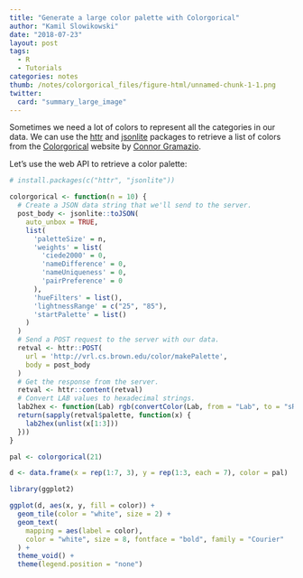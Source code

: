 ```yaml
---
title: "Generate a large color palette with Colorgorical"
author: "Kamil Slowikowski"
date: "2018-07-23"
layout: post
tags:
  - R
  - Tutorials
categories: notes
thumb: /notes/colorgorical_files/figure-html/unnamed-chunk-1-1.png
twitter:
  card: "summary_large_image"
---
```


Sometimes we need a lot of colors to represent all the categories in our data.
We can use the [httr] and [jsonlite] packages to retrieve a list of colors from
the [Colorgorical] website by [Connor Gramazio].

[Connor Gramazio]: https://github.com/connorgr

<!--more-->

Let's use the web API to retrieve a color palette:

[httr]: https://httr.r-lib.org
[jsonlite]: https://github.com/jeroen/jsonlite
[Colorgorical]: http://vrl.cs.brown.edu/color

```r
# install.packages(c("httr", "jsonlite"))

colorgorical <- function(n = 10) {
  # Create a JSON data string that we'll send to the server.
  post_body <- jsonlite::toJSON(
    auto_unbox = TRUE,
    list(
      'paletteSize' = n,
      'weights' = list(
        'ciede2000' = 0,
        'nameDifference' = 0,
        'nameUniqueness' = 0,
        'pairPreference' = 0
      ),
      'hueFilters' = list(),
      'lightnessRange' = c("25", "85"),
      'startPalette' = list()
    )
  )
  # Send a POST request to the server with our data.
  retval <- httr::POST(
    url = 'http://vrl.cs.brown.edu/color/makePalette',
    body = post_body
  )
  # Get the response from the server.
  retval <- httr::content(retval)
  # Convert LAB values to hexadecimal strings.
  lab2hex <- function(Lab) rgb(convertColor(Lab, from = "Lab", to = "sRGB"))
  return(sapply(retval$palette, function(x) {
    lab2hex(unlist(x[1:3]))
  }))
}

pal <- colorgorical(21)

d <- data.frame(x = rep(1:7, 3), y = rep(1:3, each = 7), color = pal)

library(ggplot2)

ggplot(d, aes(x, y, fill = color)) +
  geom_tile(color = "white", size = 2) +
  geom_text(
    mapping = aes(label = color),
    color = "white", size = 8, fontface = "bold", family = "Courier"
  ) +
  theme_void() +
  theme(legend.position = "none")
```

